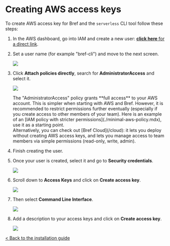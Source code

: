 
<NextSeo description="How to create AWS access keys for Bref" />

# Creating AWS access keys

To create AWS access key for Bref and the `serverless` CLI tool follow these steps:

1. In the AWS dashboard, go into IAM and create a new user: [**click here** for a direct link](https://us-east-1.console.aws.amazon.com/iamv2/home#/users/create).

1. Set a user name (for example "bref-cli") and move to the next screen.

    ![](./aws-keys-step-1.png)

1. Click **Attach policies directly**, search for **AdministratorAccess** and select it.

    ![](./aws-keys-step-2.png)

    <Callout type="warning">
        The "AdministratorAccess" policy grants **full access** to your AWS account. This is simpler when starting with AWS and Bref. However, it is recommended to restrict permissions further eventually (especially if you create access to other members of your team). Here is an example of an [IAM policy with stricter permissions](./minimal-aws-policy.mdx), use it as a starting point. <br/>
        Alternatively, you can check out [Bref Cloud](/cloud): it lets you deploy without creating AWS access keys, and lets you manage access to team members via simple permissions (read-only, write, admin).
    </Callout>

1. Finish creating the user.

1. Once your user is created, select it and go to **Security credentials**.

   ![](./aws-keys-step-3.png)

1. Scroll down to **Access Keys** and click on **Create access key**.

   ![](./aws-keys-step-4.png)

1. Then select **Command Line Interface**.

   ![](./aws-keys-step-5.png)

1. Add a description to your access keys and click on **Create access key**.

   ![](./aws-keys-step-6.png)

[< Back to the installation guide](../setup.mdx)
